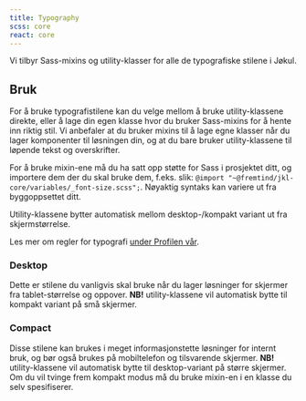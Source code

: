 ```yaml
---
title: Typography
scss: core
react: core
---
```



<Ingress>Vi tilbyr Sass-mixins og utility-klasser for alle de typografiske stilene i Jøkul.</Ingress>

## Bruk

For å bruke typografistilene kan du velge mellom å bruke utility-klassene direkte, eller å lage din egen klasse hvor du bruker Sass-mixins for å hente inn riktig stil. Vi anbefaler at du bruker mixins til å lage egne klasser når du lager komponenter til løsningen din, og at du bare bruker utility-klassene til løpende tekst og overskrifter.

For å bruke mixin-ene må du ha satt opp støtte for Sass i prosjektet ditt, og importere dem der du skal bruke dem, f.eks. slik: `@import "~@fremtind/jkl-core/variables/_font-size.scss";`. Nøyaktig syntaks kan variere ut fra byggoppsettet ditt.

Utility-klassene bytter automatisk mellom desktop-/kompakt variant ut fra skjermstørrelse.

Les mer om regler for typografi [under Profilen vår](/profil/typografi).

### Desktop

Dette er stilene du vanligvis skal bruke når du lager løsninger for skjermer fra tablet-størrelse og oppover. **NB!** utility-klassene vil automatisk bytte til kompakt variant på små skjermer.

<DesktopExample />

### Compact

Disse stilene kan brukes i meget informasjonstette løsninger for internt bruk, og bør også brukes på mobiltelefon og tilsvarende skjermer. **NB!** utility-klassene vil automatisk bytte til desktop-variant på større skjermer. Om du vil tvinge frem kompakt modus må du bruke mixin-en i en klasse du selv spesifiserer.

<CompactExample />
